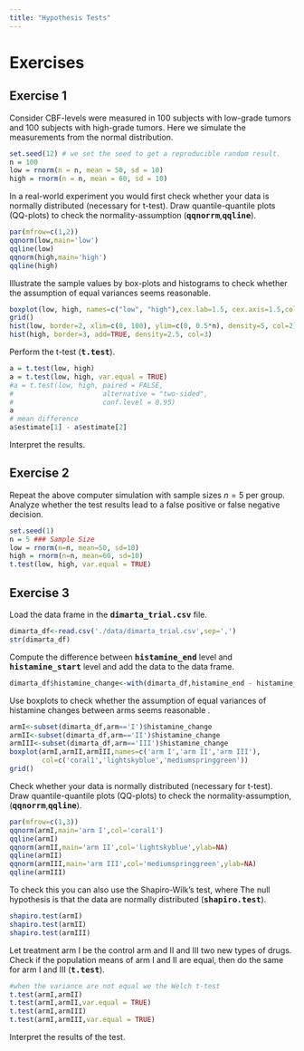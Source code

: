 ---
title: "Hypothesis Tests"
---


# Exercises

## Exercise 1
Consider CBF-levels were measured in 100 subjects with low-grade tumors and 100 subjects with high-grade tumors. Here we simulate the measurements from the normal distribution.

```{r ex3.1, echo=TRUE}
set.seed(12) # we set the seed to get a reproducible random result.
n = 100 
low = rnorm(n = n, mean = 50, sd = 10)
high = rnorm(n = n, mean = 60, sd = 10)
```

In a real-world experiment you would first check whether your data is normally distributed (necessary for t-test). Draw quantile-quantile plots  (QQ-plots) to check the normality-assumption (**<tt>qqnorrm</tt>**,**<tt>qqline</tt>**).

<div class='fold s o'>
```{r}
par(mfrow=c(1,2))
qqnorm(low,main='low')
qqline(low)
qqnorm(high,main='high')
qqline(high)
```
</div>

Illustrate the sample values by box-plots and histograms to check whether the assumption of equal variances seems reasonable.

<div class='fold s o'>
```{r}
boxplot(low, high, names=c("low", "high"),cex.lab=1.5, cex.axis=1.5,col=c(2,3))
grid()
hist(low, border=2, xlim=c(0, 100), ylim=c(0, 0.5*n), density=5, col=2)
hist(high, border=3, add=TRUE, density=2.5, col=3)
```
</div>

Perform the t-test (**<tt>t.test</tt>**).

<div class='fold s o'>
```{r}
a = t.test(low, high)
a = t.test(low, high, var.equal = TRUE)
#a = t.test(low, high, paired = FALSE,
#                      alternative = "two-sided",
#                      conf.level = 0.95)
a
# mean difference
a$estimate[1] - a$estimate[2]
```
</div>

Interpret the results.

## Exercise 2

Repeat the above computer simulation with sample sizes $n=5$ per group. Analyze whether  the test results lead to a false positive or false negative decision.

<div class='fold s o'>
```{r}
set.seed(1)
n = 5 ### Sample Size
low = rnorm(n=n, mean=50, sd=10)
high = rnorm(n=n, mean=60, sd=10)
t.test(low, high, var.equal = TRUE)
```
</div>


## Exercise 3
Load the data frame in the **<tt>dimarta_trial.csv</tt>** file.
```{r}
dimarta_df<-read.csv('./data/dimarta_trial.csv',sep=',')
str(dimarta_df)
```

Compute the difference between **<tt>histamine_end</tt>** level and **<tt>histamine_start</tt>** level and add the data to the data frame.

<div class='fold s'>
```{r}
dimarta_df$histamine_change<-with(dimarta_df,histamine_end - histamine_start)
```
</div>

Use boxplots to check whether the assumption of equal variances of histamine changes between arms seems reasonable .

<div class='fold s o'>
```{r}
armI<-subset(dimarta_df,arm=='I')$histamine_change
armII<-subset(dimarta_df,arm=='II')$histamine_change
armIII<-subset(dimarta_df,arm=='III')$histamine_change
boxplot(armI,armII,armIII,names=c('arm I','arm II','arm III'),
        col=c('coral1','lightskyblue','mediumspringgreen'))
grid()
```
</div>

Check whether your data is normally distributed (necessary for t-test). Draw quantile-quantile plots (QQ-plots) to check the normality-assumption,(**<tt>qqnorrm</tt>**,**<tt>qqline</tt>**).

<div class='fold s o'>
```{r}
par(mfrow=c(1,3))
qqnorm(armI,main='arm I',col='coral1')
qqline(armI)
qqnorm(armII,main='arm II',col='lightskyblue',ylab=NA)
qqline(armII)
qqnorm(armIII,main='arm III',col='mediumspringgreen',ylab=NA)
qqline(armIII)
```
</div>

To check this you can also use the Shapiro-Wilk’s test, where The null hypothesis is that the data are normally distributed (**<tt>shapiro.test</tt>**).

<div class='fold s o'>
```{r collapse=TRUE}
shapiro.test(armI)
shapiro.test(armII)
shapiro.test(armIII)
```
</div>

Let treatment arm I be the control arm and II and III two new types of drugs. Check if the population means of arm I and II are equal, then  do the same for arm I and III (**<tt>t.test</tt>**).

<div class='fold s o'>
```{r,collapse=TRUE}
#when the variance are not equal we the Welch t-test
t.test(armI,armII)
t.test(armI,armII,var.equal = TRUE)
t.test(armI,armIII)
t.test(armI,armIII,var.equal = TRUE)
```
</div>

Interpret the results of the test. 










